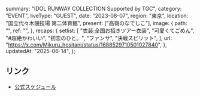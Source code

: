   summary: "IDOL RUNWAY COLLECTION Supported by TGC",
  category: "EVENT",
  liveType: "GUEST",
  date: "2023-08-07",
  region: "東京",
  location: "国立代々木競技場 第二体育館",
  present: ["高嶺のなでしこ"],
  image: {
    path: "",
    ref: "",
  },
  recaps: {
    setlist: [
      "衣装:全国お招きツアー衣装",
      "可愛くてごめん",
      "#超絶かわいい",
      "初恋のひと。",
      "ファンサ",
      "決戦スピリット",
    ],
    url: "https://x.com/Mikuru_hositani/status/1688529710501027840",
  },
  updatedAt: "2025-06-14",
};

## リンク

- [公式スケジュール](https://takanenonadeshiko.jp/?p=1179)
